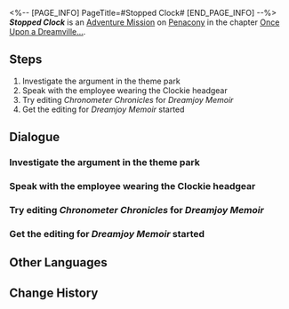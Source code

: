 <%-- [PAGE_INFO]
PageTitle=#Stopped Clock#
[END_PAGE_INFO] --%>
{{Stub|Dialogue.}}
{{Mission Infobox
|id            = 8022101
|title         = 
|image         = {{subst:void|<!--$UPLOAD:<<SpriteOutput/Chronicle/8022101_f.png>-<Mission Stopped Clock Stelle.png>-<Fate's Atlas Images>>-->}}{{subst:void|<!--$UPLOAD:<<SpriteOutput/Chronicle/8022101_m.png>-<Mission Stopped Clock Caelus.png>-<Fate's Atlas Images>>-->}}
<gallery>
Mission Stopped Clock Stelle.png|Stelle
Mission Stopped Clock Caelus.png|Caelus
</gallery>
|type          = Adventure
|event_name    = 
|chapter       = Once Upon a Dreamville...
|requirements  = [[Trailblaze Mission]] ''[[And on the Eighth Day]]'' completed
|summary       = Under the commission of Clock Studios, you took over the unfinished work left by the Watchmaker and became the director of ''Clockie: Dreamville''.<br />In this absurd story, you get a glimpse of a "Trailblazing" journey and an old dream of Penacony.
|characters    = Pisce; Trailblazer
|startLocation = [[Penacony]] - [[Clock Studios Theme Park]]
|world         = Penacony
|area          = Clock Studios Theme Park
|prev          = 
|next          = 
|rewards       = Credit*5,000
}}
'''''Stopped Clock''''' is an [[Adventure Mission]] on [[Penacony]] in the chapter [[Once Upon a Dreamville...]].

==Steps==
# Investigate the argument in the theme park
# Speak with the employee wearing the Clockie headgear
# Try editing ''Chronometer Chronicles'' for ''Dreamjoy Memoir''
# Get the editing for ''Dreamjoy Memoir'' started

<!--
==Gameplay Notes==

--><!--
==Trial Character==

-->
==Dialogue==
{{Stub Dialogue}}
===Investigate the argument in the theme park===
{{Mission Description|type=adventure|location=Clock Studios Theme Park|It looks like two groups are clashing in Clock Studios Theme Park! Go and check it out!}}
{{Dialogue Start}}
:{{tx}}
{{Dialogue End}}

===Speak with the employee wearing the Clockie headgear===
{{Mission Description|type=adventure|location=Clock Studios Theme Park|update|It looks like there has been a clash between Clock Studios and The Family. Speak with this strange person wearing Clockie headgear to find out more.}}
{{Dialogue Start}}
:{{tx}}
{{Dialogue End}}

===Try editing ''Chronometer Chronicles'' for ''Dreamjoy Memoir''===
{{Mission Description|type=adventure|location=<!--to be added-->|update|Thanks to your relationship with the Watchmaker, you have been made a special guest director for Clock Studios and begun editing the ''Dreamjoy Memoir'' movie...<br />Start with the pilot: ''Chronometer Chronicles'' to practice your editing skills!}}
{{Dialogue Start}}
:{{tx}}
{{Dialogue End}}

===Get the editing for ''Dreamjoy Memoir'' started===
{{Mission Description|type=adventure|location=Clock Studios Theme Park|update|Thanks to your relationship with the Watchmaker, you have been made a special guest director for Clock Studios and have begun editing the ''Dreamjoy Memoir'' movie...<br />Editing has started. Help Clock Studios complete more films!}}
{{Dialogue Start}}
:{{tx}}
{{Dialogue End}}

==Other Languages==
{{Other Languages
|en   = Stopped Clock
|zhs  = 停转的时钟
|zht  = 停轉的時鐘
|ja   = 停まった時計
|ko   = 회전을 멈춘 시계
|es   = Reloj parado
|fr   = Horloge arrêtée
|ru   = Остановившиеся часы
|th   = นาฬิกาที่หยุดเดิน
|vi   = Đồng Hồ Ngừng Quay
|de   = Stillstehende Uhr
|id   = Jam yang Berhenti
|pt   = Relógio Parado
}}

==Change History==
{{Change History|2.2}}
